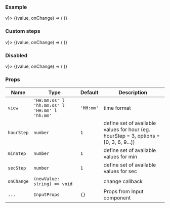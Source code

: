 
### Example

<Playground>
  <block.M>
    <div style={{ paddingBottom: '200px', display: 'flex' }}>
      <StateEvent initial="" change={(v) => v}>
        {(value, onChange) => (
          <TimePicker priority="default" name="time" value={value} onChange={onChange} />
        )}
      </StateEvent>
    </div>
  </block.M>
</Playground>

### Custom steps

<Playground>
  <block.M>
    <div style={{ paddingBottom: '200px', display: 'flex' }}>
      <StateEvent initial="" change={(v) => v}>
        {(value, onChange) => (
          <TimePicker
            view="HH:mm:ss"
            priority="default"
            name="time"
            value={value}
            onChange={onChange}
            hourStep={2}
            minStep={5}
            secStep={10}
          />
        )}
      </StateEvent>
    </div>
  </block.M>
</Playground>

### Disabled

<Playground>
  <block.M>
    <div style={{ paddingBottom: '200px', display: 'flex' }}>
      <StateEvent initial="" change={(v) => v}>
        {(value, onChange) => (
          <TimePicker priority="default" name="time" value={value} disabled onChange={onChange} />
        )}
      </StateEvent>
    </div>
  </block.M>
</Playground>

### Props

| Name       | Type                                          | Default   | Description                                                                           |
| ---------- | --------------------------------------------- | --------- | ------------------------------------------------------------------------------------- |
| `view`     | `'HH:mm:ss' l 'hh:mm:ss' l 'HH:mm' l 'hh:mm'` | `'HH:mm'` | time format                                                                           |
| `hourStep` | `number`                                      | `1`       | define set of available values for hour (eg. hourStep = 3, options = [0, 3, 6, 9...]) |
| `minStep`  | `number`                                      | `1`       | define set of available values for min                                                |
| `secStep`  | `number`                                      | `1`       | define set of available values for sec                                                |
| `onChange` | `(newValue: string) => void`                  |           | change callback                                                                       |
| `...`      | `InputProps`                                  | `{}`      | Props from Input component                                                            |
